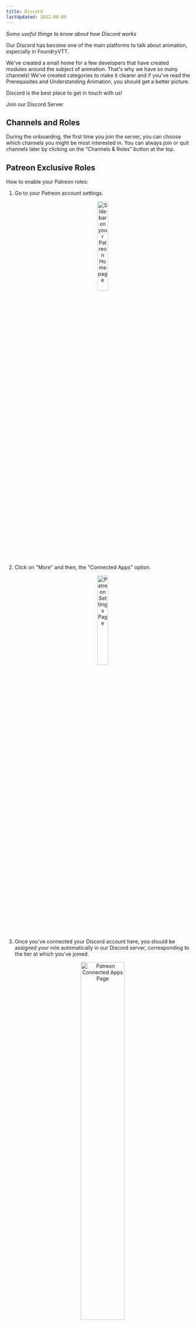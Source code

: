 ```yaml
---
title: Discord
lastUpdated: 2022-08-09
---
```






*Some useful things to know about how Discord works*

Our Discord has become one of the main platforms to talk about animation, especially in FoundryVTT.

We've created a small home for a few developers that have created modules around the subject of animation. That's why we have so many channels! We've created categories to make it clearer and if you've read the Prerequisites and Understanding Animation, you should get a better picture.


<Aside type="note" title="Note">
Discord is the best place to get in touch with us!

<LinkButton href="https://discord.gg/gmd8MAPX4m" icon="discord" variant="secondary">Join our Discord Server</LinkButton>
</Aside>

## Channels and Roles
During the onboarding, the first time you join the server, you can choose which channels you might be most interested in. You can always join or quit channels later by clicking on the “Channels & Roles” button at the top.

## Patreon Exclusive Roles

How to enable your Patreon roles:

<Steps>

  1. Go to your Patreon account settings.

      <p align="center"><Image src={patreonSidebar} alt="Sidebar on your Patreon Homepage" style="width: 25%;"/></p>

  2. Click on "More" and then, the "Connected Apps" option.

      <p align="center"><Image src={patreonSettings} alt="Patreon Settings Page" style="width: 25%;"/></p>

  3. Once you've connected your Discord account here, you should be assigned your role automatically in our Discord server, corresponding to the tier at which you've joined.

      <p align="center"><Image src={patreonConnectedApp} alt="Patreon Connected Apps Page" style="width: 50%;"/></p>

  4. It may take a moment. Try restarting the Discord application.

</Steps>

## Opt-in Roles for Notifications
Having joined many Discord servers ourselves, we understand how notifications can become quickly disruptive or even annoying if overdone. We have decided to create an “opt-in role” system where you can choose which subjects you'd like a notification about. 
The only time we'd use the ``@everyone`` notification is for important notices or we really want to share something with you.


## Search function
The search function on Discord can be quite useful, once you know how to use it.
When you click on the search field in Discord, plenty of options appear that can help you restrict the search to specific user, channels, date...etc
<p align="center"><Image src={discordSearch} alt="search box in Discord" style="width: 50%;"/></p>

<LinkButton href="https://support.discord.com/hc/en-us/articles/115000468588-Using-Search" icon="discord">Would you like to know more?</LinkButton>

## Syntax Highlighting
Discord uses the Markdown language and you can use Syntax Highlighting. Here's how:

````
```js
Type or Paste your code here
```
````

Let's have a look at a simple example. If you write this exactly in a Discord post: 

````
```js
const text = "Hello World";
Console.log(text);
```
````

It would then appear in Discord like so:

```js
const text = "Hello World";
Console.log(text);
```
